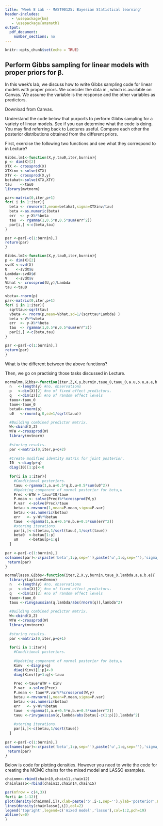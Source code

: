 ```yaml
---
title: 'Week 8 Lab -- MAST90125: Bayesian Statistical learning'
header-includes:
   - \usepackage{bm}
   - \usepackage{amsmath}
output: 
  pdf_document:
    number_sections: no
---
```


```r
knitr::opts_chunk$set(echo = TRUE)
```

\vspace{-1 mm}


## Perform Gibbs sampling for linear models with proper priors for $\bm \beta$.

In this week's lab, we discuss how to write Gibbs sampling code for linear models with proper priors. We consider the data in \texttt{USJudgeRatings.csv}, which is available on Canvas. We assume the variable \texttt{RTEN} is the response and the other variables as predictors.

Download \texttt{USJudgeRatings.csv} from Canvas.

Understand the code below that purports to perform Gibbs sampling for a variety of linear models. See if you can determine what the code is doing. You may find referring back to Lectures useful. Compare each other the posterior distributions obtained from the different priors.

\subsection{Examples of Gibbs sampler for linear models} 

First, exercise the following two functions and see what they correspond to in Lecture?

```r
Gibbs.lm1<-function(X,y,tau0,iter,burnin){
p <- dim(X)[2]
XTX <- crossprod(X)
XTXinv <-solve(XTX)
XTY <- crossprod(X,y)
betahat<-solve(XTX,XTY)    
tau    <-tau0
library(mvtnorm)  

par<-matrix(0,iter,p+1)  
for( i in 1:iter){
  beta <- rmvnorm(1,mean=betahat,sigma=XTXinv/tau)
  beta <-as.numeric(beta)
  err  <- y-X%*%beta
  tau  <- rgamma(1,0.5*n,0.5*sum(err^2))
  par[i,] <-c(beta,tau)
}

par <-par[-c(1:burnin),]
return(par)  
}
```

```r
Gibbs.lm2<-function(X,y,tau0,iter,burnin){
p <- dim(X)[2]
svdX <-svd(X)
U    <-svdX$u
Lambda<-svdX$d
V    <-svdX$v
Vbhat <- crossprod(U,y)/Lambda 
tau <-tau0

vbeta<-rnorm(p)
par<-matrix(0,iter,p+1)  
for( i in 1:iter){
  sqrttau<-sqrt(tau)
  vbeta <- rnorm(p,mean=Vbhat,sd=1/(sqrttau*Lambda) )
  beta <-V%*%vbeta
  err  <- y-X%*%beta
  tau  <- rgamma(1,0.5*n,0.5*sum(err^2))
  par[i,] <-c(beta,tau)
}

par <-par[-c(1:burnin),]
return(par)  
}
```

What is the different between the above functions?

Then, we go on practising those tasks discussed in Lecture.

\begin{itemize}
\item Linear mixed model/ ridge regression (flat prior for $\bm \beta_0$, $p(\tau) = \text{Ga}(\alpha_e,\gamma_e)$, where $\tau = (\sigma^2)^{-1}$), $\bm \beta \sim \mathcal{N}({\bf 0},\sigma^2_\beta{\bf I})$, $(\sigma^2_\beta)^{-1} = \tau_\beta \sim  \text{Ga}(\alpha_\beta,\gamma_\beta)$.  
\end{itemize}

```r
normalmm.Gibbs<-function(iter,Z,X,y,burnin,taue_0,tauu_0,a.u,b.u,a.e,b.e){
  n   <-length(y) #no. observations
  p   <-dim(X)[2] #no of fixed effect predictors.
  q   <-dim(Z)[2] #no of random effect levels
  tauu<-tauu_0
  taue<-taue_0
  beta0<-rnorm(p)
  u0   <-rnorm(q,0,sd=1/sqrt(tauu))

  #Building combined predictor matrix.
  W<-cbind(X,Z)
  WTW <-crossprod(W)
  library(mvtnorm)
  
  #storing results.
  par <-matrix(0,iter,p+q+2) 
  
  #Create modified identity matrix for joint posterior.
  I0  <-diag(p+q)
  diag(I0)[1:p]<-0
  
  for(i in 1:iter){
    #Conditional posteriors.
    tauu <-rgamma(1,a.u+0.5*q,b.u+0.5*sum(u0^2))
    #Updating component of normal posterior for beta,u
    Prec <-WTW + tauu*I0/taue
    P.mean <- solve(Prec)%*%crossprod(W,y)
    P.var  <-solve(Prec)/taue
    betau <-rmvnorm(1,mean=P.mean,sigma=P.var)
    betau <-as.numeric(betau)
    err   <- y-W%*%betau
    taue  <-rgamma(1,a.e+0.5*n,b.e+0.5*sum(err^2))
    #storing iterations.
    par[i,]<-c(betau,1/sqrt(tauu),1/sqrt(taue))
    beta0  <-betau[1:p]
    u0     <-betau[p+1:q]
  }
  
par <-par[-c(1:burnin),]
colnames(par)<-c(paste('beta',1:p,sep=''),paste('u',1:q,sep=''),'sigma_b','sigma_e')  
 return(par) 
}
```

\newpage

\begin{itemize}
\item LASSO. $\bm \beta_j$ drawn from Laplace prior with parameter $\lambda$ assumed fixed. Implicit prior is $p(\beta_j|\sigma^2_j) = \mathcal{N}(0,\sigma^2_j), p(\sigma^2_j) = \text{Exp}(\gamma^2/2)$.
\end{itemize}


```r
normallasso.Gibbs<-function(iter,Z,X,y,burnin,taue_0,lambda,a.e,b.e){
  library(LaplacesDemon)
  n   <-length(y) #no. observations
  p   <-dim(X)[2] #no of fixed effect predictors.
  q   <-dim(Z)[2] #no of random effect levels
  taue<-taue_0
  tauu <-rinvgaussian(q,lambda/abs(rnorm(q)),lambda^2) 
  
  #Building combined predictor matrix.
  W<-cbind(X,Z)
  WTW <-crossprod(W)
  library(mvtnorm)
  
  #storing results.
  par <-matrix(0,iter,p+q+1)
  
  for(i in 1:iter){
    #Conditional posteriors.
    
    #Updating component of normal posterior for beta,u
    Kinv  <-diag(p+q)
    diag(Kinv)[1:p]<-0
    diag(Kinv)[p+1:q]<-tauu
    
    Prec <-taue*WTW + Kinv  
    P.var  <-solve(Prec)
    P.mean <- taue*P.var%*%crossprod(W,y)
    betau <-rmvnorm(1,mean=P.mean,sigma=P.var)
    betau <-as.numeric(betau)
    err   <- y-W%*%betau
    taue  <-rgamma(1,a.e+0.5*n,b.e+0.5*sum(err^2))
    tauu <-rinvgaussian(q,lambda/abs(betau[-c(1:p)]),lambda^2) 
    
    #storing iterations.
    par[i,]<-c(betau,1/sqrt(taue))
  }
  
par <-par[-c(1:burnin),]
colnames(par)<-c(paste('beta',1:p,sep=''),paste('u',1:q,sep=''),'sigma_e')  
 return(par) 
}
```


\begin{itemize}
\item Compare LASSO with linear mixed model regarding the posteriors for $\bm \beta$. 
\end{itemize}

Below is code for plotting densities. However you need to write the code for creating the MCMC chains for the mixed model and LASSO examples. 

```r
chainmm<-rbind(chain10,chain11,chain12)
chainlasso<-rbind(chain13,chain14,chain15)

par(mfrow = c(4,3))
for(i in 1:12){
plot(density(chainmm[,i]),xlab=paste('b',i-1,sep=''),ylab='posterior',main='')  
lines(density(chainlasso[,i]),col=2)
legend('topright',legend=c('mixed model','lasso'),col=1:2,pch=19)   
abline(v=0)
}

```

